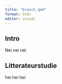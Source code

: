 ```yaml
---
title: "branch_qmd"
format: html
editor: visual
---
```


## Intro

Nei nei nei

## Litterateurstudie 

hei hei hei
